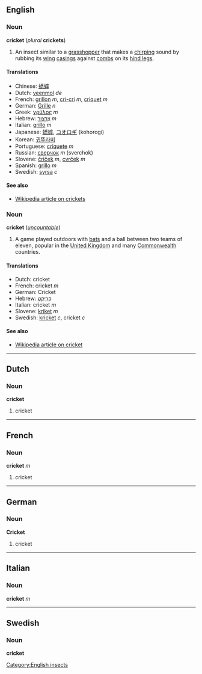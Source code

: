 ==English==
===Noun===
'''cricket''' (''plural'' '''crickets''')

#An insect similar to a [[grasshopper]] that makes a [[chirping]] sound by rubbing its [[wing]] [[casing]]s against [[comb]]s on its [[hind leg]]s.

====Translations====
*Chinese: [[蟋蟀]]
*Dutch: [[veenmol]] ''de''
*French: [[grillon]] ''m'', [[cri-cri]] ''m'', [[criquet]] ''m''
*German: [[Grille]] ''n''
*Greek: [[γρύλος]] ''m''
*Hebrew: [[צרצר|צַרְצוּר]] ''m''
*Italian: [[grillo]] ''m''
*Japanese: [[蟋蟀]], [[コオロギ]] (kohorogi)<!-- also kōrogi? -->
*Korean: [[귀뚜라미]]
*Portuguese: [[críquete]] ''m''
*Russian: [[сверчок]] ''m'' (sverchok)
*Slovene: [[čriček]] ''m'', [[cvrček]] ''m''
*Spanish: [[grillo]] ''m''
*Swedish: [[syrsa]] ''c''

====See also====
*[[w:cricket_(insect)|Wikipedia article on crickets]]

===Noun===
'''cricket''' (''[[uncountable]]'')

#A game played outdoors with [[bat]]s and a ball between two teams of eleven, popular in the [[United Kingdom]] and many [[Commonwealth]] countries.

====Translations====
*Dutch: cricket
*French: cricket ''m''
*German: Cricket
*Hebrew: [[קריקט|קְרִיקֶט]]
*Italian: cricket ''m''
*Slovene: [[kriket]] ''m''
*Swedish: [[kricket]] ''c'', cricket ''c''

====See also====
*[[w:cricket_(sport)|Wikipedia article on cricket]]

[[Category:English insects]]

----

==Dutch==
===Noun===
'''cricket'''

#cricket

----
==French==
===Noun===
'''cricket''' ''m''

#cricket

----
==German==
===Noun===
'''Cricket'''

#cricket

----
==Italian==
===Noun===
'''cricket''' ''m''

----
==Swedish==
===Noun===
'''cricket'''